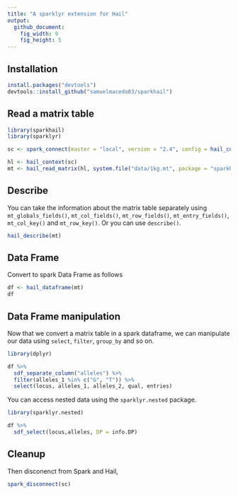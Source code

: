 ```yaml
---
title: "A sparklyr extension for Hail"
output:
  github_document:
    fig_width: 9
    fig_height: 5
---
```


## Installation

```r
install.packages("devtools")
devtools::install_github("samuelmacedo83/sparkhail")
```

## Read a matrix table

```r
library(sparkhail)
library(sparklyr)

sc <- spark_connect(master = "local", version = "2.4", config = hail_config())

hl <- hail_context(sc)
mt <- hail_read_matrix(hl, system.file("data/1kg.mt", package = "sparkhail"))
```

## Describe

You can take the information about the matrix table separately using `mt_globals_fields()`, `mt_col_fields()`, `mt_row_fields()`, `mt_entry_fields()`, `mt_col_key()` and `mt_row_key()`.
Or you can use `describe()`. 

```r
hail_describe(mt)
```

## Data Frame

Convert to spark Data Frame as follows

```r
df <- hail_dataframe(mt)
df
```

## Data Frame manipulation

Now that we convert a matrix table in a spark dataframe, we can manipulate our data using `select`, `filter`, `group_by` and so on.

```r
library(dplyr)

df %>% 
  sdf_separate_column("alleles") %>% 
  filter(alleles_1 %in% c("G", "T")) %>% 
  select(locus, alleles_1, alleles_2, qual, entries)
```

You can access nested data using the `sparklyr.nested` package.

```r
library(sparklyr.nested)

df %>% 
  sdf_select(locus,alleles, DP = info.DP)

```

## Cleanup

Then disconenct from Spark and Hail,

```r
spark_disconnect(sc)
```
